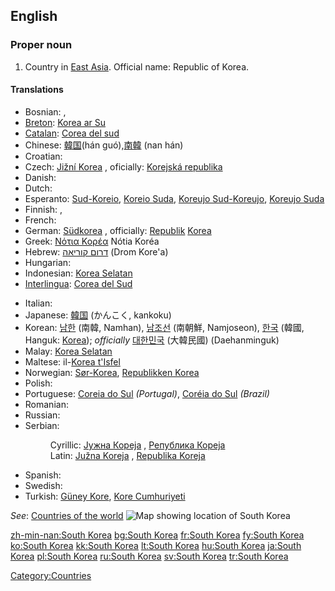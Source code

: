 ==English==
{{wikipedia}}

===Proper noun===
{{en-proper noun|sg=[[South]] [[Korea]]}}

# Country in [[East Asia]]. Official name: Republic of Korea.

====Translations====
{{trans-top|country in East Asia}}
* Bosnian: {{t-|bs|Južna Koreja|f}}, {{t-|bs|Republika Koreja|f}}
* [[Breton]]: [[Korea ar Su]]
* [[Catalan]]: [[Corea del sud]] {{f}}
* Chinese: [[韓国]](hán guó),[[南韓]] (nan hán)
* Croatian: {{t-|hr|Južna Koreja|f}}
* Czech: [[Jižní Korea]] {{f}}, oficially: [[Korejská republika]] {{f}}
* Danish: {{t-|da|Sydkorea}}
* Dutch: {{t+|nl|Zuid-Korea}}
* Esperanto: [[Sud-Koreio]], [[Koreio Suda]], [[Koreujo Sud-Koreujo]], [[Koreujo Suda]]
* Finnish: {{t+|fi|Etelä-Korea}}, {{t+|fi|Korean tasavalta}}
* French: {{t+|fr|Corée du Sud|f}}
* German: [[Südkorea]] {{n}}, officially: [[Republik]] [[Korea]] {{f}}
* Greek: [[Νότια Κορέα]] Nótia Koréa {{f}}
* Hebrew: [[דרום קוריאה]] (Drom Kore'a)
* Hungarian: {{t+|hu|Dél-Korea}}
* Indonesian: [[Korea Selatan]]
* [[Interlingua]]: [[Corea del Sud]]
{{trans-mid}}
* Italian: {{t-|it|Corea del Sud}}
* Japanese: [[韓国]] (かんこく, kankoku)
* Korean: [[남한]] (南韓, Namhan), [[남조선]] (南朝鮮, Namjoseon), [[한국]] (韓國, Hanguk: [[Korea]]); ''officially'' [[대한민국]] (大韓民國) (Daehanminguk)
* Malay: [[Korea Selatan]]
* Maltese: il-[[Korea t'Isfel]]
* Norwegian: [[Sør-Korea]], [[Republikken Korea]]
* Polish: {{t+|pl|Korea Południowa}}
* Portuguese: [[Coreia do Sul]] ''(Portugal)'', [[Coréia do Sul]] ''(Brazil)''
* Romanian: {{t-|ro|Coreea de Sud|f}}
* Russian: {{t-|ru|Южная Корея|sc=Cyrl}}
* Serbian:
*: Cyrillic: [[Јужна Кореја]] {{f}}, [[Република Кореја]] {{f}}
*: Latin: [[Južna Koreja]] {{f}}, [[Republika Koreja]] {{f}}
* Spanish: {{t+|es|Corea del Sur}}
* Swedish: {{t+|sv|Sydkorea}}
* Turkish: [[Güney Kore]], [[Kore Cumhuriyeti]]
{{trans-bottom}}

''See'': [[Appendix:Countries of the world|Countries of the world]]
[[Image:LocationSouthKorea.png|thumb|Map showing location of South Korea]]

[[Category:Countries]]

[[zh-min-nan:South Korea]]
[[bg:South Korea]]
[[fr:South Korea]]
[[fy:South Korea]]
[[ko:South Korea]]
[[kk:South Korea]]
[[lt:South Korea]]
[[hu:South Korea]]
[[ja:South Korea]]
[[pl:South Korea]]
[[ru:South Korea]]
[[sv:South Korea]]
[[tr:South Korea]]